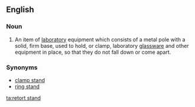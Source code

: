 ==English==

===Noun===
{{en-noun|sg=[[retort]] [[stand]]}}

# {{context|chemistry}} An item of [[laboratory]] equipment which consists of a metal pole with a solid, firm base, used to hold, or clamp, laboratory [[glassware]] and other equipment in place, so that they do not fall down or come apart.

===Synonyms===
*[[clamp stand]]
*[[ring stand]]

[[ta:retort stand]]